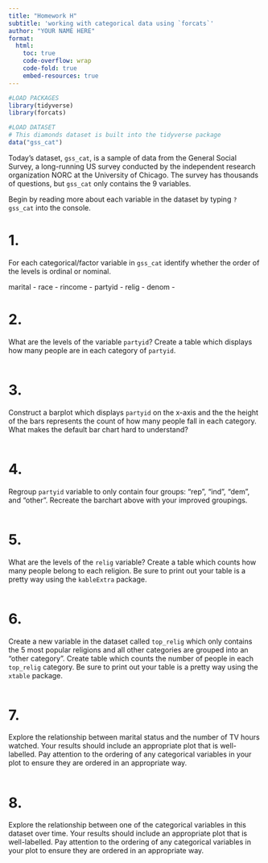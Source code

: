 ```yaml
---
title: "Homework H"
subtitle: 'working with categorical data using `forcats`'
author: "YOUR NAME HERE"
format:
  html: 
    toc: true
    code-overflow: wrap
    code-fold: true
    embed-resources: true
---
```


```r
#LOAD PACKAGES 
library(tidyverse)
library(forcats)

#LOAD DATASET
# This diamonds dataset is built into the tidyverse package
data("gss_cat")
```

Today's dataset, `gss_cat`, is a sample of data from the General Social Survey, a long-running US survey conducted by the independent research organization NORC at the University of Chicago. The survey has thousands of questions, but `gss_cat` only contains the 9 variables.   

Begin by reading more about each variable in the dataset by typing `?gss_cat` into the console. 

# 1.  
For each categorical/factor variable in `gss_cat` identify whether the order of the levels is ordinal or nominal. 

marital - 
race - 
rincome - 
partyid - 
relig - 
denom - 


# 2. 
What are the levels of the variable `partyid`? Create a table which displays how many people are in each category of `partyid`. 

```r

```

# 3. 
Construct a barplot which displays `partyid` on the x-axis and the the height of the bars represents the count of how many people fall in each category. What makes the default bar chart hard to understand? 

```r

```

# 4.
Regroup `partyid` variable to only contain four groups: "rep", "ind", "dem", and "other". Recreate the barchart above with your improved groupings. 

```r

```

# 5.
What are the levels of the `relig` variable? Create a table which counts how many people belong to each religion. Be sure to print out your table is a pretty way using the `kableExtra` package. 

```r

```

# 6. 
Create a new variable in the dataset called `top_relig` which only contains the 5 most popular religions and all other categories are grouped into an "other category". Create table which counts the number of people in each `top_relig` category. Be sure to print out your table is a pretty way using the `xtable` package.  

```r

```

# 7. 
Explore the relationship between marital status and the number of TV hours watched. Your results should include an appropriate plot that is well-labelled. Pay attention to the ordering of any categorical variables in your plot to ensure they are ordered in an appropriate way. 

```r

```


# 8.
Explore the relationship between one of the categorical variables in this dataset over time. Your results should include an appropriate plot  that is well-labelled. Pay attention to the ordering of any categorical variables in your plot to ensure they are ordered in an appropriate way. 

```r

```


